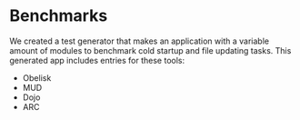 
# Benchmarks

We created a test generator that makes an application with a variable amount of modules to benchmark cold startup and file updating tasks. This generated app includes entries for these tools:

- Obelisk
- MUD
- Dojo
- ARC

[//]: # (### Cold startup time)

[//]: # ()
[//]: # (<DocsBenchmarksGraph category="cold" bars={DEFAULT_BARS} />)
